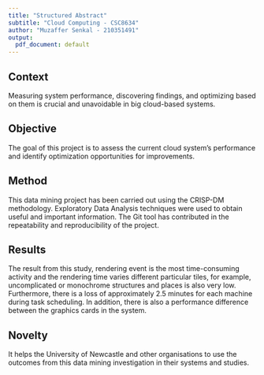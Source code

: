 ```yaml
---
title: "Structured Abstract"
subtitle: "Cloud Computing - CSC8634"
author: "Muzaffer Senkal - 210351491"
output:
  pdf_document: default
---
```


## Context

Measuring system performance, discovering findings, and optimizing based on them is crucial and unavoidable in big cloud-based systems.

## Objective

The goal of this project is to assess the current cloud system's performance and identify optimization opportunities for improvements.

## Method

This data mining project has been carried out using the CRISP-DM methodology. Exploratory Data Analysis techniques were used to obtain useful and important information. The Git tool has contributed in the repeatability and reproducibility of the project. 


## Results

The result from this study, rendering event is the most time-consuming activity and  the rendering time  varies different particular tiles, for example, uncomplicated or monochrome structures and places is also very low. Furthermore, there is a loss of approximately 2.5 minutes for each machine during task scheduling. In addition, there is also a performance difference between the graphics cards in the system.

## Novelty

It helps the University of Newcastle and other organisations to use the outcomes from this data mining investigation in their systems and studies.
